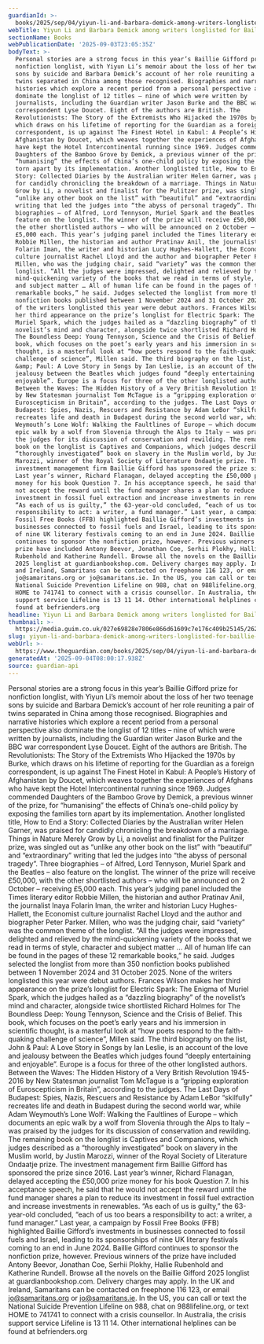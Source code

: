 ```yaml
---
guardianId: >-
  books/2025/sep/04/yiyun-li-and-barbara-demick-among-writers-longlisted-for-baillie-gifford-prize
webTitle: Yiyun Li and Barbara Demick among writers longlisted for Baillie Gifford prize
sectionName: Books
webPublicationDate: '2025-09-03T23:05:35Z'
bodyText: >-
  Personal stories are a strong focus in this year’s Baillie Gifford prize for
  nonfiction longlist, with Yiyun Li’s memoir about the loss of her two teenage
  sons by suicide and Barbara Demick’s account of her role reuniting a pair of
  twins separated in China among those recognised. Biographies and narrative
  histories which explore a recent period from a personal perspective also
  dominate the longlist of 12 titles – nine of which were written by
  journalists, including the Guardian writer Jason Burke and the BBC war
  correspondent Lyse Doucet. Eight of the authors are British. The
  Revolutionists: The Story of the Extremists Who Hijacked the 1970s by Burke,
  which draws on his lifetime of reporting for the Guardian as a foreign
  correspondent, is up against The Finest Hotel in Kabul: A People’s History of
  Afghanistan by Doucet, which weaves together the experiences of Afghans who
  have kept the Hotel Intercontinental running since 1969. Judges commended
  Daughters of the Bamboo Grove by Demick, a previous winner of the prize, for
  “humanising” the effects of China’s one-child policy by exposing the families
  torn apart by its implementation. Another longlisted title, How to End a
  Story: Collected Diaries by the Australian writer Helen Garner, was praised
  for candidly chronicling the breakdown of a marriage. Things in Nature Merely
  Grow by Li, a novelist and finalist for the Pulitzer prize, was singled out as
  “unlike any other book on the list” with “beautiful” and “extraordinary”
  writing that led the judges into “the abyss of personal tragedy”. Three
  biographies – of Alfred, Lord Tennyson, Muriel Spark and the Beatles – also
  feature on the longlist. The winner of the prize will receive £50,000, with
  the other shortlisted authors – who will be announced on 2 October – receiving
  £5,000 each. This year’s judging panel included the Times literary editor
  Robbie Millen, the historian and author Pratinav Anil, the journalist Inaya
  Folarin Iman, the writer and historian Lucy Hughes-Hallett, the Economist
  culture journalist Rachel Lloyd and the author and biographer Peter Parker.
  Millen, who was the judging chair, said “variety” was the common theme of the
  longlist. “All the judges were impressed, delighted and relieved by the
  mind-quickening variety of the books that we read in terms of style, character
  and subject matter … All of human life can be found in the pages of these 12
  remarkable books,” he said. Judges selected the longlist from more than 350
  nonfiction books published between 1 November 2024 and 31 October 2025. None
  of the writers longlisted this year were debut authors. Frances Wilson makes
  her third appearance on the prize’s longlist for Electric Spark: The Enigma of
  Muriel Spark, which the judges hailed as a “dazzling biography” of the
  novelist’s mind and character, alongside twice shortlisted Richard Holmes for
  The Boundless Deep: Young Tennyson, Science and the Crisis of Belief. This
  book, which focuses on the poet’s early years and his immersion in scientific
  thought, is a masterful look at “how poets respond to the faith-quaking
  challenge of science”, Millen said. The third biography on the list, John
  &amp; Paul: A Love Story in Songs by Ian Leslie, is an account of the love and
  jealousy between the Beatles which judges found “deeply entertaining and
  enjoyable”. Europe is a focus for three of the other longlisted authors.
  Between the Waves: The Hidden History of a Very British Revolution 1945-2016
  by New Statesman journalist Tom McTague is a “gripping exploration of
  Euroscepticism in Britain”, according to the judges. The Last Days of
  Budapest: Spies, Nazis, Rescuers and Resistance by Adam LeBor “skilfully”
  recreates life and death in Budapest during the second world war, while Adam
  Weymouth’s Lone Wolf: Walking the Faultlines of Europe – which documents an
  epic walk by a wolf from Slovenia through the Alps to Italy – was praised by
  the judges for its discussion of conservation and rewilding. The remaining
  book on the longlist is Captives and Companions, which judges described as a
  “thoroughly investigated” book on slavery in the Muslim world, by Justin
  Marozzi, winner of the Royal Society of Literature Ondaatje prize. The
  investment management firm Baillie Gifford has sponsored the prize since 2016.
  Last year’s winner, Richard Flanagan, delayed accepting the £50,000 prize
  money for his book Question 7. In his acceptance speech, he said that he would
  not accept the reward until the fund manager shares a plan to reduce its
  investment in fossil fuel extraction and increase investments in renewables.
  “As each of us is guilty,” the 63-year-old concluded, “each of us too bears a
  responsibility to act: a writer, a fund manager.” Last year, a campaign by
  Fossil Free Books (FFB) highlighted Baillie Gifford’s investments in
  businesses connected to fossil fuels and Israel, leading to its sponsorships
  of nine UK literary festivals coming to an end in June 2024. Baillie Gifford
  continues to sponsor the nonfiction prize, however. Previous winners of the
  prize have included Antony Beevor, Jonathan Coe, Serhii Plokhy, Hallie
  Rubenhold and Katherine Rundell. Browse all the novels on the Baillie Gifford
  2025 longlist at guardianbookshop.com. Delivery charges may apply. In the UK
  and Ireland, Samaritans can be contacted on freephone 116 123, or email
  jo@samaritans.org or jo@samaritans.ie. In the US, you can call or text the
  National Suicide Prevention Lifeline on 988, chat on 988lifeline.org, or text
  HOME to 741741 to connect with a crisis counsellor. In Australia, the crisis
  support service Lifeline is 13 11 14. Other international helplines can be
  found at befrienders.org
headline: Yiyun Li and Barbara Demick among writers longlisted for Baillie Gifford prize
thumbnail: >-
  https://media.guim.co.uk/027e69828e7806e866d61609c7e176c409b25145/262_0_2700_2160/500.jpg
slug: yiyun-li-and-barbara-demick-among-writers-longlisted-for-baillie-gifford-prize
webUrl: >-
  https://www.theguardian.com/books/2025/sep/04/yiyun-li-and-barbara-demick-among-writers-longlisted-for-baillie-gifford-prize
generatedAt: '2025-09-04T08:00:17.938Z'
source: guardian-api
---
```

Personal stories are a strong focus in this year’s Baillie Gifford prize for nonfiction longlist, with Yiyun Li’s memoir about the loss of her two teenage sons by suicide and Barbara Demick’s account of her role reuniting a pair of twins separated in China among those recognised. Biographies and narrative histories which explore a recent period from a personal perspective also dominate the longlist of 12 titles – nine of which were written by journalists, including the Guardian writer Jason Burke and the BBC war correspondent Lyse Doucet. Eight of the authors are British. The Revolutionists: The Story of the Extremists Who Hijacked the 1970s by Burke, which draws on his lifetime of reporting for the Guardian as a foreign correspondent, is up against The Finest Hotel in Kabul: A People’s History of Afghanistan by Doucet, which weaves together the experiences of Afghans who have kept the Hotel Intercontinental running since 1969. Judges commended Daughters of the Bamboo Grove by Demick, a previous winner of the prize, for “humanising” the effects of China’s one-child policy by exposing the families torn apart by its implementation. Another longlisted title, How to End a Story: Collected Diaries by the Australian writer Helen Garner, was praised for candidly chronicling the breakdown of a marriage. Things in Nature Merely Grow by Li, a novelist and finalist for the Pulitzer prize, was singled out as “unlike any other book on the list” with “beautiful” and “extraordinary” writing that led the judges into “the abyss of personal tragedy”. Three biographies – of Alfred, Lord Tennyson, Muriel Spark and the Beatles – also feature on the longlist. The winner of the prize will receive £50,000, with the other shortlisted authors – who will be announced on 2 October – receiving £5,000 each. This year’s judging panel included the Times literary editor Robbie Millen, the historian and author Pratinav Anil, the journalist Inaya Folarin Iman, the writer and historian Lucy Hughes-Hallett, the Economist culture journalist Rachel Lloyd and the author and biographer Peter Parker. Millen, who was the judging chair, said “variety” was the common theme of the longlist. “All the judges were impressed, delighted and relieved by the mind-quickening variety of the books that we read in terms of style, character and subject matter … All of human life can be found in the pages of these 12 remarkable books,” he said. Judges selected the longlist from more than 350 nonfiction books published between 1 November 2024 and 31 October 2025. None of the writers longlisted this year were debut authors. Frances Wilson makes her third appearance on the prize’s longlist for Electric Spark: The Enigma of Muriel Spark, which the judges hailed as a “dazzling biography” of the novelist’s mind and character, alongside twice shortlisted Richard Holmes for The Boundless Deep: Young Tennyson, Science and the Crisis of Belief. This book, which focuses on the poet’s early years and his immersion in scientific thought, is a masterful look at “how poets respond to the faith-quaking challenge of science”, Millen said. The third biography on the list, John &amp; Paul: A Love Story in Songs by Ian Leslie, is an account of the love and jealousy between the Beatles which judges found “deeply entertaining and enjoyable”. Europe is a focus for three of the other longlisted authors. Between the Waves: The Hidden History of a Very British Revolution 1945-2016 by New Statesman journalist Tom McTague is a “gripping exploration of Euroscepticism in Britain”, according to the judges. The Last Days of Budapest: Spies, Nazis, Rescuers and Resistance by Adam LeBor “skilfully” recreates life and death in Budapest during the second world war, while Adam Weymouth’s Lone Wolf: Walking the Faultlines of Europe – which documents an epic walk by a wolf from Slovenia through the Alps to Italy – was praised by the judges for its discussion of conservation and rewilding. The remaining book on the longlist is Captives and Companions, which judges described as a “thoroughly investigated” book on slavery in the Muslim world, by Justin Marozzi, winner of the Royal Society of Literature Ondaatje prize. The investment management firm Baillie Gifford has sponsored the prize since 2016. Last year’s winner, Richard Flanagan, delayed accepting the £50,000 prize money for his book Question 7. In his acceptance speech, he said that he would not accept the reward until the fund manager shares a plan to reduce its investment in fossil fuel extraction and increase investments in renewables. “As each of us is guilty,” the 63-year-old concluded, “each of us too bears a responsibility to act: a writer, a fund manager.” Last year, a campaign by Fossil Free Books (FFB) highlighted Baillie Gifford’s investments in businesses connected to fossil fuels and Israel, leading to its sponsorships of nine UK literary festivals coming to an end in June 2024. Baillie Gifford continues to sponsor the nonfiction prize, however. Previous winners of the prize have included Antony Beevor, Jonathan Coe, Serhii Plokhy, Hallie Rubenhold and Katherine Rundell. Browse all the novels on the Baillie Gifford 2025 longlist at guardianbookshop.com. Delivery charges may apply. In the UK and Ireland, Samaritans can be contacted on freephone 116 123, or email jo@samaritans.org or jo@samaritans.ie. In the US, you can call or text the National Suicide Prevention Lifeline on 988, chat on 988lifeline.org, or text HOME to 741741 to connect with a crisis counsellor. In Australia, the crisis support service Lifeline is 13 11 14. Other international helplines can be found at befrienders.org
